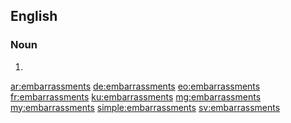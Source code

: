 ==English==

===Noun===
{{head|en|plural}}

# {{plural of|embarrassment|lang=en|nocat=1}}

[[ar:embarrassments]]
[[de:embarrassments]]
[[eo:embarrassments]]
[[fr:embarrassments]]
[[ku:embarrassments]]
[[mg:embarrassments]]
[[my:embarrassments]]
[[simple:embarrassments]]
[[sv:embarrassments]]